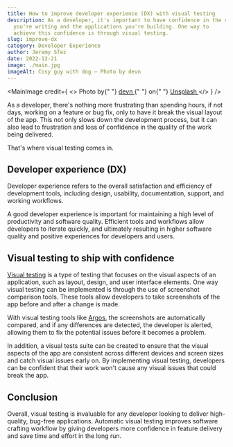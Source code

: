 ```yaml
---
title: How to improve developer experience (DX) with visual testing
description: As a developer, it's important to have confidence in the code
  you're writing and the applications you're building. One way to
  achieve this confidence is through visual testing.
slug: improve-dx
category: Developer Experience
author: Jeremy Sfez
date: 2022-12-21
image: ./main.jpg
imageAlt: Cosy guy with dog — Photo by devn
---
```


<MainImage
  credit={
    <>
      Photo by{" "}
      <a href="https://unsplash.com/@devn?utm_source=unsplash&utm_medium=referral&utm_content=creditCopyText">
        devn
      </a>{" "}
      on{" "}
      <a href="https://unsplash.com/fr/s/photos/sonar-de-jour?utm_source=unsplash&utm_medium=referral&utm_content=creditCopyText">
        Unsplash
      </a>
    </>
  }
/>

As a developer, there's nothing more frustrating than spending hours, if not days, working on a feature or bug fix, only to have it break the visual layout of the app. This not only slows down the development process, but it can also lead to frustration and loss of confidence in the quality of the work being delivered.

That's where visual testing comes in.

## Developer experience (DX)

Developer experience refers to the overall satisfaction and efficiency of development tools, including design, usability, documentation, support, and working workflows.

A good developer experience is important for maintaining a high level of productivity and software quality. Efficient tools and workflows allow developers to iterate quickly, and ultimately resulting in higher software quality and positive experiences for developers and users.

## Visual testing to ship with confidence

[Visual testing](/blog/visual-testing) is a type of testing that focuses on the visual aspects of an application, such as layout, design, and user interface elements. One way visual testing can be implemented is through the use of screenshot comparison tools. These tools allow developers to take screenshots of the app before and after a change is made.

With visual testing tools like [Argos](/), the screenshots are
automatically compared, and if any differences are detected, the developer is alerted, allowing them to fix the potential issues before it becomes a problem.

In addition, a visual tests suite can be created to ensure that the visual aspects of the app are consistent across different devices and screen sizes and catch visual issues early on. By implementing visual testing, developers can be confident that their work won't cause any visual issues that could break the app.

## Conclusion

Overall, visual testing is invaluable for any developer looking to deliver high-quality, bug-free applications. Automatic visual testing improves software crafting workflow by giving developers more confidence in feature delivery and save time and effort in the long run.

